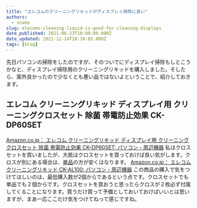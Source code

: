 ```yaml
---
title: "エレコムのクリーニングリキッドがディスプレイ掃除に良い"
authors:
  - snake
slug: elecoms-cleaning-liquid-is-good-for-cleaning-displays
date_published: 2021-06-23T10:00:00.000Z
date_updated: 2021-12-14T18:34:03.000Z
tags: [blog]
---
```


先日パソコンの掃除をしたのですが、そのついでにディスプレイ掃除もしとこうかなと、ディスプレイ掃除用のクリーニングリキッドを購入しました。そしたら、案外良かったので少なくとも悪い品ではないよということで、紹介しておきます。

## エレコム クリーニングリキッド ディスプレイ用 クリーニングクロスセット 除菌 帯電防止効果 CK-DP60SET
[Amazon.co.jp： エレコム クリーニングリキッド ディスプレイ用 クリーニングクロスセット 除菌 帯電防止効果 CK-DP60SET: パソコン・周辺機器](https://www.amazon.co.jp/dp/B000CQ7398?_encoding&#x3D;UTF8&amp;psc&#x3D;1&amp;linkCode&#x3D;ll1&amp;tag&#x3D;viasnake-22&amp;linkId&#x3D;5b57f372d8cf4b0074cf3ea164e6f21b&amp;language&#x3D;ja_JP&amp;ref_&#x3D;as_li_ss_tl)
私はクロスセットを買いましたが、大抵はクロスセットを買っておけば良い気がします。クロスが別にある場合は、[単品](https://amzn.to/3xLvkGW)の方が安くはなります。
[Amazon.co.jp： エレコム クリーニングリキッド CK-AL100: パソコン・周辺機器](https://www.amazon.co.jp/dp/B000CQ739I?th&#x3D;1&amp;linkCode&#x3D;ll1&amp;tag&#x3D;viasnake-22&amp;linkId&#x3D;7aa00fe386932fdd0f5543a02900aded&amp;language&#x3D;ja_JP&amp;ref_&#x3D;as_li_ss_tl)
この商品の購入で気をつけてほしいのは、最低購入数が2個からであるという点です。クロスセットでも単品でも２個からです。クロスセットを買おうと思ったらクロスが２枚必ず付属してくることになります。買うだけ買って予備としておいておけばいいとは思いますが、まあ一応ここだけ気をつけてねって感じですね。
